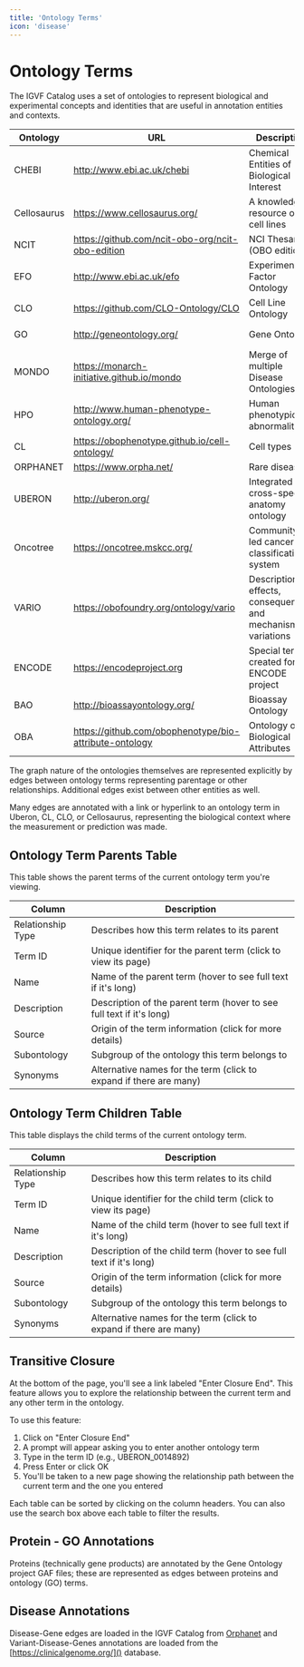 ```yaml
---
title: 'Ontology Terms'
icon: 'disease'
---
```


# Ontology Terms

The IGVF Catalog uses a set of ontologies to represent biological and experimental concepts and identities that are useful in annotation entities and contexts.

| Ontology | URL | Description | Usage |
|----------|-----|-------------|-------|
| CHEBI	| http://www.ebi.ac.uk/chebi	|	Chemical Entities of Biological Interest | Drugs and Chemicals |
| Cellosaurus	| https://www.cellosaurus.org/	|	A knowledge resource on cell lines | Biosamples |
| NCIT	| https://github.com/ncit-obo-org/ncit-obo-edition	|	NCI Thesarus (OBO edition) | Phenotypes and others |
| EFO	| http://www.ebi.ac.uk/efo	|	Experimental Factor Ontology | Assays and others |
| CLO	| https://github.com/CLO-Ontology/CLO	|	Cell Line Ontology | Biosamples |
| GO	| http://geneontology.org/	|	Gene Ontology | Functional Annotations |
| MONDO	| https://monarch-initiative.github.io/mondo	|	Merge of multiple Disease Ontologies | Diseases and Phenotypes |
| HPO	| http://www.human-phenotype-ontology.org/	|	Human phenotypic abnormalities | Phenotypes |
| CL	| https://obophenotype.github.io/cell-ontology/	|	Cell types | Biosamples |
| ORPHANET	| https://www.orpha.net/	|	Rare diseases | Diseases | 
| UBERON	| http://uberon.org/	|	Integrated cross-species anatomy ontology | Biosamples |
| Oncotree	| https://oncotree.mskcc.org/	|	Community-led cancer classification system | Diseases | 
| VARIO	| https://obofoundry.org/ontology/vario	|	Description of effects, consequences, and mechanisms of variations | Genetic entites |
| ENCODE	| https://encodeproject.org	|	Special terms created for the ENCODE project | Biosamples |
| BAO	| http://bioassayontology.org/	|	Bioassay Ontology | Assays targets | 
| OBA	| https://github.com/obophenotype/bio-attribute-ontology	|	Ontology of Biological Attributes | Assay targets |

The graph nature of the ontologies themselves are represented explicitly by edges between ontology terms representing parentage or other
relationships.  Additional edges exist between other entities as well.

Many edges are annotated with a link or hyperlink to an ontology term in Uberon, CL, CLO, or Cellosaurus, representing the biological context
where the measurement or prediction was made.


## Ontology Term Parents Table

This table shows the parent terms of the current ontology term you're viewing.

| Column | Description |
|--------|-------------|
| Relationship Type | Describes how this term relates to its parent |
| Term ID | Unique identifier for the parent term (click to view its page) |
| Name | Name of the parent term (hover to see full text if it's long) |
| Description | Description of the parent term (hover to see full text if it's long) |
| Source | Origin of the term information (click for more details) |
| Subontology | Subgroup of the ontology this term belongs to |
| Synonyms | Alternative names for the term (click to expand if there are many) |

## Ontology Term Children Table

This table displays the child terms of the current ontology term.

| Column | Description |
|--------|-------------|
| Relationship Type | Describes how this term relates to its child |
| Term ID | Unique identifier for the child term (click to view its page) |
| Name | Name of the child term (hover to see full text if it's long) |
| Description | Description of the child term (hover to see full text if it's long) |
| Source | Origin of the term information (click for more details) |
| Subontology | Subgroup of the ontology this term belongs to |
| Synonyms | Alternative names for the term (click to expand if there are many) |

## Transitive Closure

At the bottom of the page, you'll see a link labeled "Enter Closure End". This feature allows you to explore the relationship between the current term and any other term in the ontology.

To use this feature:
1. Click on "Enter Closure End"
2. A prompt will appear asking you to enter another ontology term
3. Type in the term ID (e.g., UBERON_0014892)
4. Press Enter or click OK
5. You'll be taken to a new page showing the relationship path between the current term and the one you entered

Each table can be sorted by clicking on the column headers. You can also use the search box above each table to filter the results.

## Protein - GO Annotations

Proteins (technically gene products) are annotated by the Gene Ontology project GAF files; these are represented as edges between proteins and ontology (GO) terms.

## Disease Annotations

Disease-Gene edges are loaded in the IGVF Catalog from [Orphanet](https://www.orpha.net/) and Variant-Disease-Genes annotations are loaded from the [https://clinicalgenome.org/]() database.
